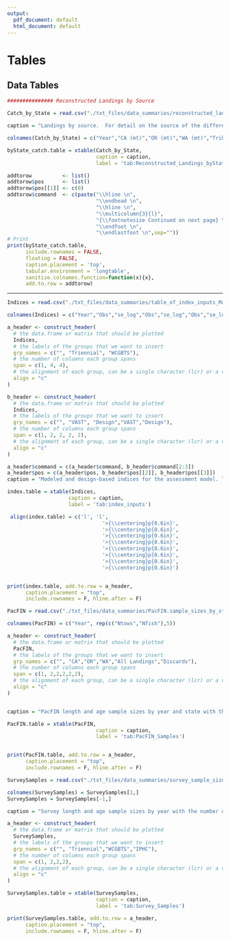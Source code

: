 ```yaml
---
output:
  pdf_document: default
  html_document: default
---
```

<!-- ====================================================================== -->
<!-- ****************************            ****************************** --> 
<!-- ****************************BEGIN TABLES****************************** --> 
<!-- ****************************             ***************************** --> 
<!-- ======================================================================--> 

# Tables

## Data Tables

<!-- ********************************************************************** --> 
<!-- *********************Commercial landings TABLES*********************** --> 
<!-- ********************************************************************** --> 

```r

############### Reconstructed Landings by Source

Catch_by_State = read.csv("./txt_files/data_summaries/reconstructed_landings_by_state.csv")

caption = "Landings by source.  For detail on the source of the different estimates, see 'Fishery Landings and Discards' above. Values prior to 1939 were not included in the final model and augmented by an estimated linear increase in total catch including discards from 1916 to 1950. Estimated discards are not included in this table."

colnames(Catch_by_State) = c("Year","CA (mt)","OR (mt)","WA (mt)","Tribal (mt)","Total (mt)")

byState_catch.table = xtable(Catch_by_State, 
                             caption = caption,
                             label = 'tab:Reconstructed_Landings_byState')

addtorow          <- list()
addtorow$pos      <- list()
addtorow$pos[[1]] <- c(0)
addtorow$command  <- c(paste("\\hline \n",
                             "\\endhead \n",
                             "\\hline \n",
                             "\\multicolumn{3}{l}",
                             "{\\footnotesize Continued on next page} \n",
                             "\\endfoot \n",
                             "\\endlastfoot \n",sep=""))
# Print
print(byState_catch.table, 
      include.rownames = FALSE,
      floating = FALSE,
      caption.placement = 'top',
      tabular.environment = 'longtable',
      sanitize.colnames.function=function(x){x},
      add.to.row = addtorow)

```

     
     
*********************************


\FloatBarrier
\newpage

```r

Indices = read.csv("./txt_files/data_summaries/table_of_index_inputs_May18.csv")

colnames(Indices) = c("Year","Obs","se_log","Obs","se_log","Obs","se_log","Obs","se_log")

a_header <- construct_header(
  # the data.frame or matrix that should be plotted
  Indices,
  # the labels of the groups that we want to insert
  grp_names = c("", "Triennial", "WCGBTS"),
  # the number of columns each group spans
  span = c(1, 4, 4),
  # the alignment of each group, can be a single character (lcr) or a vector
  align = "c"
)

b_header <- construct_header(
  # the data.frame or matrix that should be plotted
  Indices,
  # the labels of the groups that we want to insert
  grp_names = c("", "VAST", "Design","VAST","Design"),
  # the number of columns each group spans
  span = c(1, 2, 2, 2, 2),
  # the alignment of each group, can be a single character (lcr) or a vector
  align = "c"
)

a_header$command = c(a_header$command, b_header$command[2:3])
a_header$pos = c(a_header$pos, b_header$pos[[2]], b_header$pos[[3]])
caption = "Modeled and design-based indices for the assessment model. The WCGBT and Triennial Surveys were standardized using the VAST geostatistical software and are in units of metric tons."

index.table = xtable(Indices,
                    caption = caption,
                    label = 'tab:index_inputs')

 align(index.table) = c('l', 'l',
                               '>{\\centering}p{0.6in}',
                               '>{\\centering}p{0.6in}',
                               '>{\\centering}p{0.6in}',
                               '>{\\centering}p{0.6in}',
                               '>{\\centering}p{0.6in}',
                               '>{\\centering}p{0.6in}',
                               '>{\\centering}p{0.6in}',
                               '>{\\centering}p{0.6in}')


print(index.table, add.to.row = a_header, 
      caption.placement = "top", 
      include.rownames = F, hline.after = F)


```


\FloatBarrier
\newpage


```r

PacFIN = read.csv("./txt_files/data_summaries/PacFIN.sample_sizes_by_state_with_ages.csv")

colnames(PacFIN) = c("Year", rep(c("Ntows","Nfish"),5))

a_header <- construct_header(
  # the data.frame or matrix that should be plotted
  PacFIN,
  # the labels of the groups that we want to insert
  grp_names = c("", "CA","OR","WA","All Landings","Discards"),
  # the number of columns each group spans
  span = c(1, 2,2,2,2,2),
  # the alignment of each group, can be a single character (lcr) or a vector
  align = "c"
)


caption = "PacFIN length and age sample sizes by year and state with the number of unique tows from which Big Skate were sampled as well as the number of individual Big Skates that were measured. Samples from all landings were combined for the fishery length and age compositions, while samples from discards provided separate annual compositions."

PacFIN.table = xtable(PacFIN,
                             caption = caption,
                             label = 'tab:PacFIN_Samples')


print(PacFIN.table, add.to.row = a_header, 
      caption.placement = "top", 
      include.rownames = F, hline.after = F)
```





\FloatBarrier
\newpage

```r

SurveySamples = read.csv("./txt_files/data_summaries/survey_sample_sizes.csv", as.is=T)

colnames(SurveySamples) = SurveySamples[1,]
SurveySamples = SurveySamples[-1,]

caption = "Survey length and age sample sizes by year with the number of unique tows or sets from which Big Skate were sampled as well as the number of individual Big Skates that were measured."

a_header <- construct_header(
  # the data.frame or matrix that should be plotted
  SurveySamples,
  # the labels of the groups that we want to insert
  grp_names = c("", "Triennial","WCGBTS","IPHC"),
  # the number of columns each group spans
  span = c(1, 2,2,2),
  # the alignment of each group, can be a single character (lcr) or a vector
  align = "c"
)

SurveySamples.table = xtable(SurveySamples,
                             caption = caption,
                             label = 'tab:Survey_Samples')

print(SurveySamples.table, add.to.row = a_header, 
      caption.placement = "top", 
      include.rownames = F, hline.after = F)

```





\FloatBarrier
\newpage

<!-- ********************************************************************** --> 
<!-- ***********Recreational Landings and discards TABLE******************* --> 
<!-- ********************************************************************** --> 
<!-- Washington rec removal TABLES--> 


<!-- Oregon rec removal TABLES-->


<!-- California rec removal TABLES-->

\newpage
\FloatBarrier
<!-- ********************************************************************** --> 
<!-- *****Fleet xx index TABLES******* -->
<!-- ********************************************************************** --> 



\FloatBarrier
<!-- ********************************************************************** -->
<!-- *****Fleet xx index TABLES******* -->
<!-- ********************************************************************** -->


\FloatBarrier
<!-- ********************************************************************** -->
<!-- *****Fleet xx index TABLES******* -->
<!-- ********************************************************************** -->









\FloatBarrier
<!-- ********************************************************************** -->
<!-- *****Fleet xx index TABLES******* -->
<!-- ********************************************************************** -->




